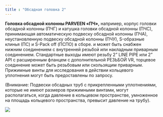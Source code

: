 ```yaml
---
title : "Обсадная головка 2"
---
```


**Головка обсадной колонны PARVEEN «ПЧ»,** например, корпус головки обсадной колонны (ПЧГ) и катушка головки обсадной колонны (ПЧС), принимающая автоматическую подвеску обсадной колонны (ПЧА), неустановленную подвеску обсадной колонны (ПЧУ), S-образные клинья (ПС) и S-Pack off (ПСПО) в сборе. и может быть снабжен нижним соединением с внутренней резьбой или накладным приварным соединением. Стандартные выходы имеют резьбу 2” LINE PIPE или 2” API с расширенным фланцем с дополнительной РЕЗЬБОЙ VR, торцевое соединение может быть резьбовым или скользящим приварным. Прижимные винты для исследования в действии кольцевого уплотнения могут быть предоставлены по запросу.

(Внимание: Подвески обсадных труб с прикрепленными уплотнениями, которые не имеют размеров прижимными винтами, могут располагаться, когда давление в кольцевом пространстве, умноженное на площадь кольцевого пространства, превысит давление на трубу).

<img src="./casing-head-2.png" />